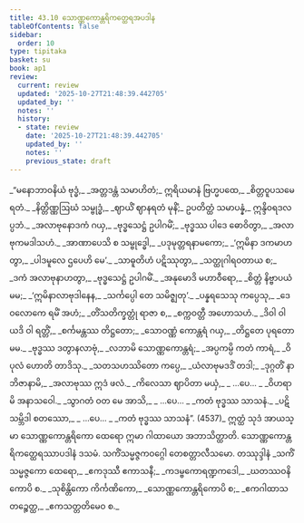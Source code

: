 ```yaml
---
title: 43.10 သောဏ္ဏကောန္တရိကတ္ထေရအပဒါန
tableOfContents: false
sidebar:
  order: 10
type: tipitaka
basket: su
book: ap1
review:
  current: review
  updated: '2025-10-27T21:48:39.442705'
  updated_by: ''
  notes: ''
  history:
  - state: review
    date: '2025-10-27T21:48:39.442705'
    updated_by: ''
    notes: ''
    previous_state: draft
---
```



<ReviewStatus review={frontmatter.review} showDetails={true} />

<HypothesisAnnotation frontmatter={frontmatter} />

<DynamicBreadcrumb />

<Division number="157" book="ap1" e="ch" v="20" p="442">

<Paragraph number="5645" type="verses" book="ap1">
_“မနောဘာဝနိယံ ဗုဒ္ဓံ,_  
_အတ္တဒန္တံ သမာဟိတံ;_  
ဣရိယမာနံ ဗြဟ္မပထေ,_  
_စိတ္တဝူပသမေ ရတံ._  

</Paragraph>

</Division>
<Division number="158" book="ap1" e="ch" v="20" p="442">

<Paragraph number="5646" book="ap1">
_နိတ္တိဏ္ဏဩဃံ သမ္ဗုဒ္ဓံ,_  
_ဈာယိံ ဈာနရတံ မုနိံ;_  
ဥပတိတ္ထံ သမာပန္နံ,_  
ဣန္ဒိဝရဒလပ္ပဘံ._  

</Paragraph>

</Division>
<Division number="159" book="ap1" e="ch" v="20" p="442">

<Paragraph number="5647" type="verses" book="ap1">
_အလာဗုနောဒကံ ဂယှ,_  
_ဗုဒ္ဓသေဋ္ဌံ ဥပါဂမိံ;_  
_ဗုဒ္ဓဿ ပါဒေ ဓောဝိတွာ,_  
_အလာဗုကမဒါသဟံ._  

</Paragraph>

</Division>
<Division number="160" book="ap1" e="ch" v="20" p="442">

<Paragraph number="5648" type="verses" book="ap1">
_အာဏာပေသိ စ သမ္ဗုဒ္ဓေါ,_  
_ပဒုမုတ္တရနာမကော;_  
_‘ဣမိနာ ဒကမာဟတွာ,_  
_ပါဒမူလေ ဌပေဟိ မေ’._  

</Paragraph>

</Division>
<Division number="161" book="ap1" e="ch" v="20" p="442">

<Paragraph number="5649" type="verses" book="ap1">
_သာဓူတိဟံ ပဋိဿုတွာ,_  
_သတ္ထုဂါရဝတာယ စ;_  
_ဒကံ အလာဗုနာဟတွာ,_  
_ဗုဒ္ဓသေဋ္ဌံ ဥပါဂမိံ._  

</Paragraph>

</Division>
<Division number="162" book="ap1" e="ch" v="20" p="442">

<Paragraph number="5650" type="verses" book="ap1">
_အနုမောဒိ မဟာဝီရော,_  
_စိတ္တံ နိဗ္ဗာပယံ မမ;_  
_‘ဣမိနာလာဗုဒါနေန,_  
_သင်္ကပ္ပေါ တေ သမိဇ္ဈတု’._  

</Paragraph>

</Division>
<Division number="163" book="ap1" e="ch" v="20" p="442">

<Paragraph number="5651" type="verses" book="ap1">
_ပန္နရသေသု ကပ္ပေသု,_  
_ဒေဝလောကေ ရမိံ အဟံ;_  
_တိံသတိက္ခတ္တုံ ရာဇာ စ,_  
_စက္ကဝတ္တီ အဟောသဟံ._  

</Paragraph>

</Division>
<Division number="164" book="ap1" e="ch" v="20" p="442">

<Paragraph number="5652" type="verses" book="ap1">
_ဒိဝါ ဝါ ယဒိ ဝါ ရတ္တိံ,_  
_စင်္ကမန္တဿ တိဋ္ဌတော;_  
_သောဝဏ္ဏံ ကောန္တရံ ဂယှ,_  
_တိဋ္ဌတေ ပုရတော မမ._  

</Paragraph>

</Division>
<Division number="165" book="ap1" e="ch" v="20" p="442">

<Paragraph number="5653" type="verses" book="ap1">
_ဗုဒ္ဓဿ ဒတွာနလာဗုံ,_  
_လဘာမိ သောဏ္ဏကောန္တရံ;_  
_အပ္ပကမ္ပိ ကတံ ကာရံ,_  
_ဝိပုလံ ဟောတိ တာဒိသု._  

</Paragraph>

</Division>
<Division number="166" book="ap1" e="ch" v="20" p="442">

<Paragraph number="5654" type="verses" book="ap1">
_သတသဟဿိတော ကပ္ပေ,_  
_ယံလာဗုမဒဒိံ တဒါ;_  
_ဒုဂ္ဂတိံ နာဘိဇာနာမိ,_  
_အလာဗုဿ ဣဒံ ဖလံ._  

</Paragraph>

</Division>
<Division number="167" book="ap1" e="ch" v="20" p="443">

<Paragraph number="5655" type="verses" book="ap1">
_ကိလေသာ ဈာပိတာ မယှံ,_  
_ …ပေ… _  
_ဝိဟရာမိ အနာသဝေါ._  

</Paragraph>

</Division>
<Division number="168" book="ap1" e="ch" v="20" p="443">

<Paragraph number="5656" type="verses" book="ap1">
_သွာဂတံ ဝတ မေ အာသိ,_  
_ …ပေ… _  
_ကတံ ဗုဒ္ဓဿ သာသနံ._  

</Paragraph>

</Division>
<Division number="169" book="ap1" e="ch" v="20" p="443">

<Paragraph number="5657" type="verses" book="ap1">
_ပဋိသမ္ဘိဒါ စတဿော,_  
_ …ပေ… _  
_ကတံ ဗုဒ္ဓဿ သာသနံ”. (4537)_  

</Paragraph>

<Paragraph number="5658" book="ap1">
ဣတ္ထံ သုဒံ အာယသ္မာ သောဏ္ဏကောန္တရိကော ထေရော ဣမာ ဂါထာယော အဘာသိတ္ထာတိ.

</Paragraph>
</Division>

<Paragraph number="5659" type="center" book="ap1">
သောဏ္ဏကောန္တရိကတ္ထေရဿာပဒါနံ ဒသမံ.



</Paragraph>

<Paragraph number="5660" type="center" book="ap1">
သကိံသမ္မဇ္ဇကဝဂ္ဂေါ တေစတ္တာလီသမော.



</Paragraph>

<Paragraph number="5661" type="center" book="ap1">
တဿုဒ္ဒါနံ


</Paragraph>

<Paragraph number="5662" type="verses" book="ap1">
_သကိံသမ္မဇ္ဇကော ထေရော,_  
_ဧကဒုဿီ ဧကာသနီ;_  
_ကဒမ္ဗကောရဏ္ဍကဒေါ,_  
_ဃတဿဝနိကောပိ စ._  

</Paragraph>

<Paragraph number="5663" type="verses" book="ap1">
_သုစိန္တိကော ကိင်္ကဏိကော,_  
_သောဏ္ဏကောန္တရိကောပိ စ;_  
_ဧကဂါထာသတဉ္စေတ္ထ,_  
_ဧကသတ္တတိမေဝ စ._
</Paragraph>